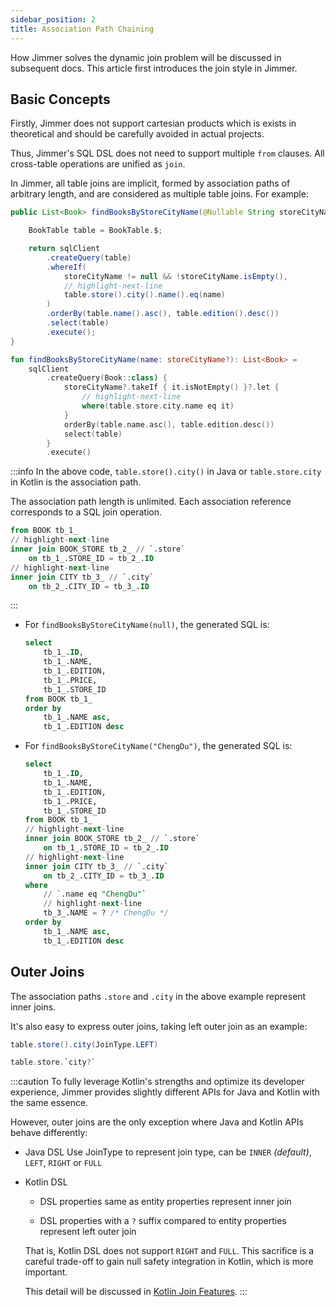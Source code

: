 ```yaml
---
sidebar_position: 2  
title: Association Path Chaining
---
```



How Jimmer solves the dynamic join problem will be discussed in subsequent docs. This article first introduces the join style in Jimmer.

## Basic Concepts

Firstly, Jimmer does not support cartesian products which is exists in theoretical and should be carefully avoided in actual projects.

Thus, Jimmer's SQL DSL does not need to support multiple `from` clauses. All cross-table operations are unified as `join`.

In Jimmer, all table joins are implicit, formed by association paths of arbitrary length, and are considered as multiple table joins. For example:

<Tabs groupId="language">
<TabItem value="java" label="Java">

```java
public List<Book> findBooksByStoreCityName(@Nullable String storeCityName) {

    BookTable table = BookTable.$;

    return sqlClient
        .createQuery(table)
        .whereIf(
            storeCityName != null && !storeCityName.isEmpty(),
            // highlight-next-line
            table.store().city().name().eq(name) 
        )
        .orderBy(table.name().asc(), table.edition().desc())
        .select(table)
        .execute();
}
```

</TabItem>
<TabItem value="kotlin" label="Kotlin">

```kotlin 
fun findBooksByStoreCityName(name: storeCityName?): List<Book> =  
    sqlClient
        .createQuery(Book::class) {
            storeCityName?.takeIf { it.isNotEmpty() }?.let {
                // highlight-next-line
                where(table.store.city.name eq it)
            }
            orderBy(table.name.asc(), table.edition.desc())
            select(table)
        }
        .execute()
```

</TabItem>
</Tabs>

:::info
In the above code, `table.store().city()` in Java or `table.store.city` in Kotlin is the association path.  

The association path length is unlimited. Each association reference corresponds to a SQL join operation.

```sql
from BOOK tb_1_
// highlight-next-line  
inner join BOOK_STORE tb_2_ // `.store`
    on tb_1_.STORE_ID = tb_2_.ID 
// highlight-next-line
inner join CITY tb_3_ // `.city`
    on tb_2_.CITY_ID = tb_3_.ID

```
:::

-   For `findBooksByStoreCityName(null)`, the generated SQL is:

    ```sql
    select
        tb_1_.ID,
        tb_1_.NAME, 
        tb_1_.EDITION,
        tb_1_.PRICE,
        tb_1_.STORE_ID
    from BOOK tb_1_  
    order by
        tb_1_.NAME asc,
        tb_1_.EDITION desc
    ```

-   For `findBooksByStoreCityName("ChengDu")`, the generated SQL is:

    ```sql
    select
        tb_1_.ID,
        tb_1_.NAME,
        tb_1_.EDITION,
        tb_1_.PRICE,
        tb_1_.STORE_ID 
    from BOOK tb_1_
    // highlight-next-line
    inner join BOOK_STORE tb_2_ // `.store`
        on tb_1_.STORE_ID = tb_2_.ID
    // highlight-next-line
    inner join CITY tb_3_ // `.city`
        on tb_2_.CITY_ID = tb_3_.ID
    where
        // `.name eq "ChengDu"` 
        // highlight-next-line
        tb_3_.NAME = ? /* ChengDu */ 
    order by
        tb_1_.NAME asc,
        tb_1_.EDITION desc
    ```

## Outer Joins   

The association paths `.store` and `.city` in the above example represent inner joins.

It's also easy to express outer joins, taking left outer join as an example:

<Tabs groupId="language">
<TabItem value="java" label="Java">

```java
table.store().city(JoinType.LEFT) 
```

</TabItem>
<TabItem value="kotlin" label="Kotlin">

```kotlin
table.store.`city?`  
```

</TabItem>
</Tabs>

:::caution
To fully leverage Kotlin's strengths and optimize its developer experience, Jimmer provides slightly different APIs for Java and Kotlin with the same essence.

However, outer joins are the only exception where Java and Kotlin APIs behave differently:

-   Java DSL
    Use JoinType to represent join type, can be `INNER` *(default)*, `LEFT`, `RIGHT` or `FULL`
    
-   Kotlin DSL

    -   DSL properties same as entity properties represent inner join
    
    -   DSL properties with a `?` suffix compared to entity properties represent left outer join
    
    That is, Kotlin DSL does not support `RIGHT` and `FULL`. This sacrifice is a careful trade-off to gain null safety integration in Kotlin, which is more important.
    
    This detail will be discussed in [Kotlin Join Features](./kotlin-join).
:::
